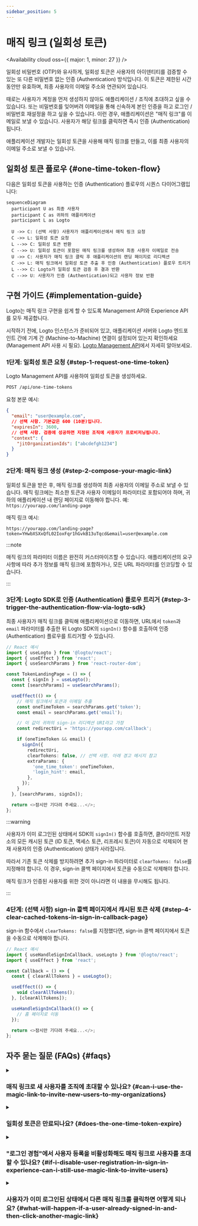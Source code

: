 ```yaml
---
sidebar_position: 5
---
```


# 매직 링크 (일회성 토큰)


<Availability cloud oss={{ major: 1, minor: 27 }} />

일회성 비밀번호 (OTP)와 유사하게, 일회성 토큰은 사용자의 아이덴티티를 검증할 수 있는 또 다른 비밀번호 없는 인증 (Authentication) 방식입니다.
이 토큰은 제한된 시간 동안만 유효하며, 최종 사용자의 이메일 주소와 연관되어 있습니다.

때로는 사용자가 계정을 먼저 생성하지 않아도 애플리케이션 / 조직에 초대하고 싶을 수 있습니다.
또는 비밀번호를 잊어버려 이메일을 통해 신속하게 본인 인증을 하고 로그인 / 비밀번호 재설정을 하고 싶을 수 있습니다.
이런 경우, 애플리케이션은 "매직 링크"를 이메일로 보낼 수 있습니다. 사용자가 해당 링크를 클릭하면 즉시 인증 (Authentication)됩니다.

애플리케이션 개발자는 일회성 토큰을 사용해 매직 링크를 만들고, 이를 최종 사용자의 이메일 주소로 보낼 수 있습니다.

## 일회성 토큰 플로우 \{#one-time-token-flow}

다음은 일회성 토큰을 사용하는 인증 (Authentication) 플로우의 시퀀스 다이어그램입니다:

```mermaid
sequenceDiagram
  participant U as 최종 사용자
  participant C as 귀하의 애플리케이션
  participant L as Logto

  U ->> C: (선택 사항) 사용자가 애플리케이션에서 매직 링크 요청
  C ->> L: 일회성 토큰 요청
  L -->> C: 일회성 토큰 반환
  C -->> U: 일회성 토큰이 포함된 매직 링크를 생성하여 최종 사용자 이메일로 전송
  U ->> C: 사용자가 매직 링크 클릭 후 애플리케이션의 랜딩 페이지로 리디렉션
  C ->> L: 매직 링크에서 일회성 토큰 추출 후 인증 (Authentication) 플로우 트리거
  L -->> C: Logto가 일회성 토큰 검증 후 결과 반환
  C -->> U: 사용자가 인증 (Authentication)되고 사용자 정보 반환
```

## 구현 가이드 \{#implementation-guide}

Logto는 매직 링크 구현을 쉽게 할 수 있도록 Management API와 Experience API를 모두 제공합니다.

시작하기 전에, Logto 인스턴스가 준비되어 있고, 애플리케이션 서버와 Logto 엔드포인트 간에 기계 간 (Machine-to-Machine) 연결이 설정되어 있는지 확인하세요
(Management API 사용 시 필요). [Logto Management API](/integrate-logto/interact-with-management-api)에서 자세히 알아보세요.

### 1단계: 일회성 토큰 요청 \{#step-1-request-one-time-token}

Logto Management API를 사용하여 일회성 토큰을 생성하세요.

```bash
POST /api/one-time-tokens
```

요청 본문 예시:

```json
{
  "email": "user@example.com",
  // 선택 사항. 기본값은 600 (10분)입니다.
  "expiresIn": 3600,
  // 선택 사항. 검증에 성공하면 지정된 조직에 사용자가 프로비저닝됩니다.
  "context": {
    "jitOrganizationIds": ["abcdefgh1234"]
  }
}
```

### 2단계: 매직 링크 생성 \{#step-2-compose-your-magic-link}

일회성 토큰을 받은 후, 매직 링크를 생성하여 최종 사용자의 이메일 주소로 보낼 수 있습니다.
매직 링크에는 최소한 토큰과 사용자 이메일이 파라미터로 포함되어야 하며, 귀하의 애플리케이션 내 랜딩 페이지로 이동해야 합니다.
예: `https://yourapp.com/landing-page`

매직 링크 예시:

```
https://yourapp.com/landing-page?token=YHwbXSXxQfL02IoxFqr1hGvkB13uTqcd&email=user@example.com
```

:::note

매직 링크의 파라미터 이름은 완전히 커스터마이즈할 수 있습니다.
애플리케이션의 요구 사항에 따라 추가 정보를 매직 링크에 포함하거나, 모든 URL 파라미터를 인코딩할 수 있습니다.

:::

### 3단계: Logto SDK로 인증 (Authentication) 플로우 트리거 \{#step-3-trigger-the-authentication-flow-via-logto-sdk}

최종 사용자가 매직 링크를 클릭해 애플리케이션으로 이동하면, URL에서 `token`과 `email` 파라미터를 추출한 뒤 Logto SDK의 `signIn()` 함수를 호출하여 인증 (Authentication) 플로우를 트리거할 수 있습니다.

```typescript title="TokenLandingPage.tsx"
// React 예시
import { useLogto } from '@logto/react';
import { useEffect } from 'react';
import { useSearchParams } from 'react-router-dom';

const TokenLandingPage = () => {
  const { signIn } = useLogto();
  const [searchParams] = useSearchParams();

  useEffect(() => {
    // 매직 링크에서 토큰과 이메일 추출
    const oneTimeToken = searchParams.get('token');
    const email = searchParams.get('email');

    // 이 값이 귀하의 sign-in 리디렉션 URI라고 가정
    const redirectUri = 'https://yourapp.com/callback';

    if (oneTimeToken && email) {
      signIn({
        redirectUri,
        clearTokens: false, // 선택 사항. 아래 경고 메시지 참고
        extraParams: {
          'one_time_token': oneTimeToken,
          'login_hint': email,
        },
      });
    }
  }, [searchParams, signIn]);

  return <>잠시만 기다려 주세요...</>;
};
```

:::warning

사용자가 이미 로그인된 상태에서 SDK의 `signIn()` 함수를 호출하면, 클라이언트 저장소의 모든 캐시된 토큰 (ID 토큰, 액세스 토큰, 리프레시 토큰)이 자동으로 삭제되어
현재 사용자의 인증 (Authentication) 상태가 사라집니다.

따라서 기존 토큰 삭제를 방지하려면 추가 sign-in 파라미터로 `clearTokens: false`를 지정해야 합니다.
이 경우, sign-in 콜백 페이지에서 토큰을 수동으로 삭제해야 합니다.

매직 링크가 인증된 사용자를 위한 것이 아니라면 이 내용을 무시해도 됩니다.

:::

### 4단계: (선택 사항) sign-in 콜백 페이지에서 캐시된 토큰 삭제 \{#step-4-clear-cached-tokens-in-sign-in-callback-page}

sign-in 함수에서 `clearTokens: false`를 지정했다면, sign-in 콜백 페이지에서 토큰을 수동으로 삭제해야 합니다.

```typescript title="Callback.tsx"
// React 예시
import { useHandleSignInCallback, useLogto } from '@logto/react';
import { useEffect } from 'react';

const Callback = () => {
  const { clearAllTokens } = useLogto();

  useEffect(() => {
    void clearAllTokens();
  }, [clearAllTokens]);

  useHandleSignInCallback(() => {
    // 홈 페이지로 이동
  });

  return <>잠시만 기다려 주세요...</>;
};
```

## 자주 묻는 질문 (FAQs) \{#faqs}

<details>

<summary>

### 매직 링크로 새 사용자를 조직에 초대할 수 있나요? \{#can-i-use-the-magic-link-to-invite-new-users-to-my-organizations}

</summary>

네, 매직 링크를 사용해 새 사용자를 애플리케이션뿐만 아니라 조직에도 초대할 수 있습니다.
조직에 새 사용자를 초대하려면 요청 본문에 `jitOrganizationIds`를 지정하세요.

사용자가 검증에 성공하면 자동으로 조직에 가입되며, 기본 조직 역할이 할당됩니다.
조직 상세 페이지의 "Just-in-time 프로비저닝" 섹션에서 기본 역할을 설정할 수 있습니다.

</details>

<details>

<summary>

### 일회성 토큰은 만료되나요? \{#does-the-one-time-token-expire}

</summary>

네, 일회성 토큰은 지정한 `expiresIn` 시간(초 단위) 후 만료됩니다. 기본 만료 시간은 10분입니다.

</details>

<details>

<summary>

### "로그인 경험"에서 사용자 등록을 비활성화해도 매직 링크로 사용자를 초대할 수 있나요? \{#if-i-disable-user-registration-in-sign-in-experience-can-i-still-use-magic-link-to-invite-users}

</summary>

네, "로그인 경험"에서 사용자 등록을 비활성화해도 매직 링크로 사용자를 초대할 수 있습니다.

</details>

<details>

<summary>

### 사용자가 이미 로그인된 상태에서 다른 매직 링크를 클릭하면 어떻게 되나요? \{#what-will-happen-if-a-user-already-signed-in-and-then-click-another-magic-link}

</summary>

다음과 같은 여러 시나리오가 있습니다:

1. 사용자가 이미 로그인된 상태에서, 현재 계정과 연결된 매직 링크를 클릭한 경우. 이 경우 Logto는 일회성 토큰을 검증하고, 필요하다면 사용자를 지정된 조직에 프로비저닝합니다.
2. 사용자가 이미 로그인된 상태에서, 다른 계정과 연결된 매직 링크를 클릭한 경우. 이 경우 Logto는 새 계정으로 계속 진행할지, 현재 계정으로 애플리케이션에 돌아갈지 사용자에게 안내합니다.
   1. 사용자가 새 계정으로 계속 진행을 선택하면, 토큰 검증이 성공한 후 Logto가 새 계정으로 전환합니다.
   2. 사용자가 현재 계정에 머무르기를 선택하면, Logto는 토큰을 검증하지 않고 현재 계정으로 애플리케이션에 돌아갑니다.
3. sign-in 프롬프트가 "login" 또는 "login"을 포함하도록 설정된 경우, Logto는 계정 전환 안내 없이 일회성 토큰과 연결된 계정으로 자동 로그인합니다.

</details>
